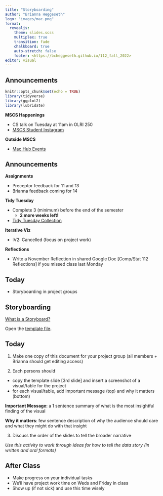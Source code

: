 ```yaml
---
title: "Storyboarding"
author: "Brianna Heggeseth"
logo: "images/mac.png"
format: 
  revealjs:
    theme: slides.scss
    multiplex: true
    transition: fade
    chalkboard: true
    auto-stretch: false
    footer: <https://bcheggeseth.github.io/112_fall_2022>
editor: visual
---
```


## Announcements {.unnumbered .smaller}

```r
knitr::opts_chunk$set(echo = TRUE)
library(tidyverse)
library(ggplot2)
library(lubridate)
```

**MSCS Happenings**

- CS talk on Tuesday at 11am in OLRI 250
-   [MSCS Student Instagram](https://www.instagram.com/macalestermscs/)

**Outside MSCS**

-   [Mac Hub Events](https://docs.google.com/document/d/1kL-gNrtLwAcdaF5Vot4IW25Js2UvEIzRzFsHuRGrdqc/edit)

## Announcements {.unnumbered .smaller}

**Assignments**

- Preceptor feedback for 11 and 13
- Brianna feedback coming for 14

**Tidy Tuesday**

-   Complete 3 (minimum) before the end of the semester
    -   **2 more weeks left!**
-   [Tidy Tuesday Collection](https://docs.google.com/presentation/d/1fFcL0JRvGYz6AxGJ9Y53m6VBDX4J4i605jcC3qqVMNk/edit#slide=id.p)

**Iterative Viz**

-   IV2: Cancelled (focus on project work)

**Reflections**

- Write a November Reflection in shared Google Doc [Comp/Stat 112 Reflections] if you missed class last Monday

## Today

- Storyboarding in project groups



## Storyboarding 

[What is a Storyboard?](https://en.wikipedia.org/wiki/Storyboard)

Open the [template file](https://docs.google.com/presentation/d/10Yh0UOF0hkZPpfIXPa8FCxbc4H5ooCBPk1UFOPwtL88/edit?usp=sharing).

## Today {.smaller}

1. Make one copy of this document for your project group (all members + Brianna should get editing access)

2. Each persons should 
  - copy the template slide [3rd slide] and insert a screenshot of a visual/table for the project
  - for each visual/table, add important message (top) and why it matters (bottom)
  
**Important Message**: a 1 sentence summary of what is the most insightful finding of the visual

**Why it matters**: few sentence description of why the audience should care and what they might do with that insight

3. Discuss the order of the slides to tell the broader narrative

*Use this activity to work through ideas for how to tell the data story (in written and oral formats)*



## After Class {.unnumbered}

-   Make progress on your individual tasks
-   We'll have project work time on Weds and Friday in class
   - Show up (if not sick) and use this time wisely

